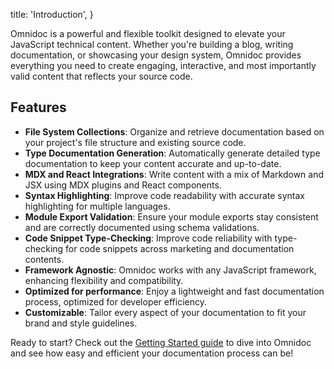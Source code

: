   title: 'Introduction',
}

Omnidoc is a powerful and flexible toolkit designed to elevate your JavaScript technical content. Whether you're building a blog, writing documentation, or showcasing your design system, Omnidoc provides everything you need to create engaging, interactive, and most importantly valid content that reflects your source code.

## Features

- **File System Collections**: Organize and retrieve documentation based on your project's file structure and existing source code.
- **Type Documentation Generation**: Automatically generate detailed type documentation to keep your content accurate and up-to-date.
- **MDX and React Integrations**: Write content with a mix of Markdown and JSX using MDX plugins and React components.
- **Syntax Highlighting**: Improve code readability with accurate syntax highlighting for multiple languages.
- **Module Export Validation**: Ensure your module exports stay consistent and are correctly documented using schema validations.
- **Code Snippet Type-Checking**: Improve code reliability with type-checking for code snippets across marketing and documentation contents.
- **Framework Agnostic**: Omnidoc works with any JavaScript framework, enhancing flexibility and compatibility.
- **Optimized for performance**: Enjoy a lightweight and fast documentation process, optimized for developer efficiency.
- **Customizable**: Tailor every aspect of your documentation to fit your brand and style guidelines.

Ready to start? Check out the [Getting Started guide](/getting-started) to dive into Omnidoc and see how easy and efficient your documentation process can be!
